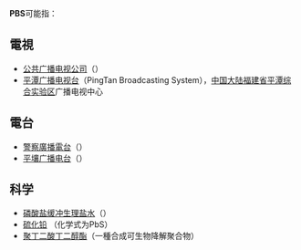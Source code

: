'''PBS'''可能指：
== 電視 ==
* [[公共广播电视公司|公共广播电视公司]]（{{lang-en|Public Broadcasting Service}}）
* [[平潭广播电视台|平潭广播电视台]]（PingTan Broadcasting System），[[中国大陆|中国大陆]][[福建省|福建省]][[平潭综合实验区|平潭综合实验区]]广播电视中心

== 電台 ==
* [[警察廣播電台|警察廣播電台]]（{{lang-en|Police Broadcasting Service}}）
* [[平壤广播电台|平壤广播电台]]（{{lang-en|Pyongyang Broadcasting Station}}）

== 科学 ==
* [[磷酸盐缓冲生理盐水|磷酸盐缓冲生理盐水]]（{{lang-en|Phosphate buffered saline}}）
* [[硫化铅|硫化铅]] （化学式为PbS）
* [[聚丁二酸丁二醇酯|聚丁二酸丁二醇酯]]（一種合成可生物降解聚合物）
{{disambig}}